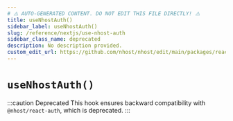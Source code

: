 ```yaml
---
# ⚠️ AUTO-GENERATED CONTENT. DO NOT EDIT THIS FILE DIRECTLY! ⚠️
title: useNhostAuth()
sidebar_label: useNhostAuth()
slug: /reference/nextjs/use-nhost-auth
sidebar_class_name: deprecated
description: No description provided.
custom_edit_url: https://github.com/nhost/nhost/edit/main/packages/react/src/useNhostAuth.ts#L9
---
```


# `useNhostAuth()`

:::caution Deprecated
This hook ensures backward compatibility with `@nhost/react-auth`, which is deprecated.
:::
